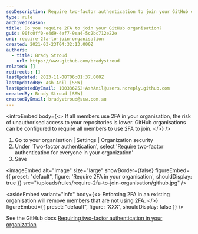 ```yaml
---
seoDescription: Require two-factor authentication to join your GitHub organisation and protect your repositories from unauthorised access.
type: rule
archivedreason:
title: Do you require 2FA to join your GitHub organisation?
guid: 90fc0ff0-e4d9-4ef7-9ea4-5c2bc712e22e
uri: require-2fa-to-join-organisation
created: 2021-03-23T04:32:13.000Z
authors:
  - title: Brady Stroud
    url: https://www.github.com/bradystroud
related: []
redirects: []
lastUpdated: 2023-11-08T06:01:37.000Z
lastUpdatedBy: Ash Anil [SSW]
lastUpdatedByEmail: 100336252+AshAnil@users.noreply.github.com
createdBy: Brady Stroud [SSW]
createdByEmail: bradystroud@ssw.com.au
---
```


<introEmbed
  body={<>
If all members use 2FA in your organisation, the risk of unauthorised access to your repositories is lower. GitHub organisations can be configured to require all members to use 2FA to join.
  </>}
/>
1. Go to your organisation | Settings | Organization security
2. Under 'Two-factor authentication', select 'Require two-factor authentication for everyone in your organization'
3. Save


<imageEmbed
  alt="Image"
  size="large"
  showBorder={false}
  figureEmbed={{
    preset: "default",
    figure: 'Require 2FA in your organisation',
    shouldDisplay: true
  }}
  src="/uploads/rules/require-2fa-to-join-organisation/github.jpg"
/>

<asideEmbed
  variant="info"
  body={<>
    Enforcing 2FA in an existing organisation will remove members that are not using 2FA.
  </>}
  figureEmbed={{
    preset: "default",
    figure: 'XXX',
    shouldDisplay: false
  }}
/>

See the GitHub docs [Requiring two-factor authentication in your organization](https://docs.github.com/en/organizations/keeping-your-organization-secure/requiring-two-factor-authentication-in-your-organization)
